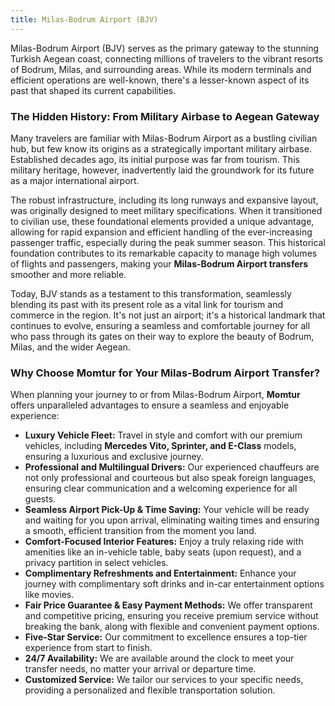 ```yaml
---
title: Milas-Bodrum Airport (BJV)
---
```


Milas-Bodrum Airport (BJV) serves as the primary gateway to the stunning Turkish Aegean coast, connecting millions of travelers to the vibrant resorts of Bodrum, Milas, and surrounding areas. While its modern terminals and efficient operations are well-known, there's a lesser-known aspect of its past that shaped its current capabilities.

### The Hidden History: From Military Airbase to Aegean Gateway

Many travelers are familiar with Milas-Bodrum Airport as a bustling civilian hub, but few know its origins as a strategically important military airbase. Established decades ago, its initial purpose was far from tourism. This military heritage, however, inadvertently laid the groundwork for its future as a major international airport.

The robust infrastructure, including its long runways and expansive layout, was originally designed to meet military specifications. When it transitioned to civilian use, these foundational elements provided a unique advantage, allowing for rapid expansion and efficient handling of the ever-increasing passenger traffic, especially during the peak summer season. This historical foundation contributes to its remarkable capacity to manage high volumes of flights and passengers, making your **Milas-Bodrum Airport transfers** smoother and more reliable.

Today, BJV stands as a testament to this transformation, seamlessly blending its past with its present role as a vital link for tourism and commerce in the region. It's not just an airport; it's a historical landmark that continues to evolve, ensuring a seamless and comfortable journey for all who pass through its gates on their way to explore the beauty of Bodrum, Milas, and the wider Aegean.

### Why Choose Momtur for Your Milas-Bodrum Airport Transfer?

When planning your journey to or from Milas-Bodrum Airport, **Momtur** offers unparalleled advantages to ensure a seamless and enjoyable experience:

*   **Luxury Vehicle Fleet:** Travel in style and comfort with our premium vehicles, including **Mercedes Vito, Sprinter, and E-Class** models, ensuring a luxurious and exclusive journey.
*   **Professional and Multilingual Drivers:** Our experienced chauffeurs are not only professional and courteous but also speak foreign languages, ensuring clear communication and a welcoming experience for all guests.
*   **Seamless Airport Pick-Up & Time Saving:** Your vehicle will be ready and waiting for you upon arrival, eliminating waiting times and ensuring a smooth, efficient transition from the moment you land.
*   **Comfort-Focused Interior Features:** Enjoy a truly relaxing ride with amenities like an in-vehicle table, baby seats (upon request), and a privacy partition in select vehicles.
*   **Complimentary Refreshments and Entertainment:** Enhance your journey with complimentary soft drinks and in-car entertainment options like movies.
*   **Fair Price Guarantee & Easy Payment Methods:** We offer transparent and competitive pricing, ensuring you receive premium service without breaking the bank, along with flexible and convenient payment options.
*   **Five-Star Service:** Our commitment to excellence ensures a top-tier experience from start to finish.
*   **24/7 Availability:** We are available around the clock to meet your transfer needs, no matter your arrival or departure time.
*   **Customized Service:** We tailor our services to your specific needs, providing a personalized and flexible transportation solution.

